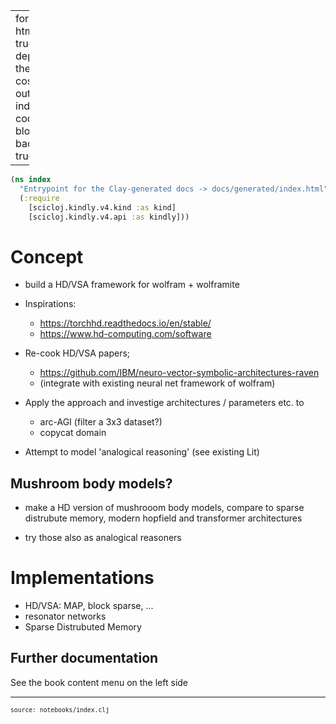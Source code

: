 
---
format:
  html: {toc: true, toc-depth: 4, theme: cosmo, output-file: index.html}
code-block-background: true

---
<style></style><style>.printedClojure .sourceCode {
  background-color: transparent;
  border-style: none;
}
</style><style>.clay-limit-image-width .clay-image {max-width: 100%}
.clay-side-by-side .sourceCode {margin: 0}
.clay-side-by-side {margin: 1em 0}
</style>
<script src="index_files/md-default0.js" type="text/javascript"></script><script src="index_files/md-default1.js" type="text/javascript"></script>

::: {.sourceClojure}
```clojure
(ns index
  "Entrypoint for the Clay-generated docs -> docs/generated/index.html"
  (:require
    [scicloj.kindly.v4.kind :as kind]
    [scicloj.kindly.v4.api :as kindly]))
```
:::


# Concept

-   build a HD/VSA framework for wolfram + wolframite

-   Inspirations:

    -   <https://torchhd.readthedocs.io/en/stable/>
    -   <https://www.hd-computing.com/software>

-   Re-cook HD/VSA papers;

    -   <https://github.com/IBM/neuro-vector-symbolic-architectures-raven>
    -   (integrate with existing neural net framework of wolfram)

-   Apply the approach and investige architectures / parameters etc. to

    -   arc-AGI (filter a 3x3 dataset?)
    -   copycat domain

-   Attempt to model \'analogical reasoning\' (see existing Lit)

## Mushroom body models?

-   make a HD version of mushrooom body models, compare to sparse
    distrubute memory, modern hopfield and transformer architectures

-   try those also as analogical reasoners

# Implementations

-   HD/VSA: MAP, block sparse, ...
-   resonator networks
-   Sparse Distrubuted Memory



## Further documentation
See the book content menu on the left side


```{=html}
<div style="background-color:grey;height:2px;width:100%;"></div>
```



```{=html}
<div><pre><small><small>source: notebooks/index.clj</small></small></pre></div>
```
